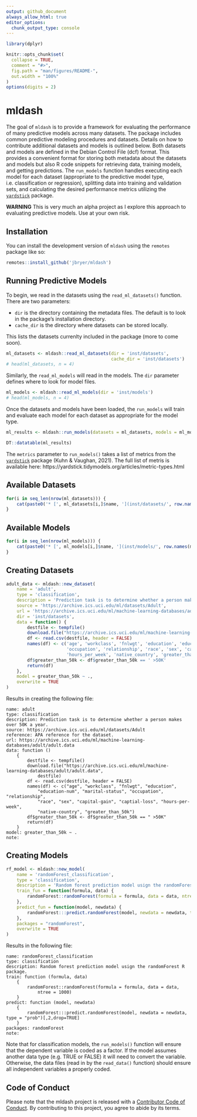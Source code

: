```yaml
---
output: github_document
always_allow_html: true
editor_options: 
  chunk_output_type: console
---
```


```r
library(dplyr)

knitr::opts_chunk$set(
  collapse = TRUE,
  comment = "#>",
  fig.path = "man/figures/README-",
  out.width = "100%"
)
options(digits = 2)
```

# mldash

<!-- badges: start -->
<!-- badges: end -->

The goal of `mldash` is to provide a framework for evaluating the performance of many predictive models across many datasets. The package includes common predictive modeling procedures and datasets. Details on how to contribute additional datasets and models is outlined below. Both datasets and models are defined in the Debian Control File (dcf) format. This provides a convenient format for storing both metadata about the datasets and models but also R code snippets for retrieving data, training models, and getting predictions. The `run_models` function handles executing each model for each dataset (appropriate to the predictive model type, i.e. classification or regression), splitting data into training and validation sets, and calculating the desired performance metrics utilizing the [`yardstick`](https://yardstick.tidymodels.org) package.

**WARNING** This is very much an alpha project as I explore this approach to evaluating predictive models. Use at your own risk.


## Installation

You can install the development version of `mldash` using the `remotes` package like so:

``` r
remotes::install_github('jbryer/mldash')
```

## Running Predictive Models

To begin, we read in the datasets using the `read_ml_datasets()` function. There are two parameters:

* `dir` is the directory containing the metadata files. The default is to look in the package's installation directory.
* `cache_dir` is the directory where datasets can be stored locally.

This lists the datasets currenlty included in the package (more to come soon).

```r
ml_datasets <- mldash::read_ml_datasets(dir = 'inst/datasets',
										cache_dir = 'inst/datasets')
# head(ml_datasets, n = 4)
```

Similarly, the `read_ml_models` will read in the models. The `dir` parameter defines where to look for model files.

```r
ml_models <- mldash::read_ml_models(dir = 'inst/models')
# head(ml_models, n = 4)
```

Once the datasets and models have been loaded, the `run_models` will train and evaluate each model for each dataset as appropriate for the model type.

```r
ml_results <- mldash::run_models(datasets = ml_datasets, models = ml_models)
```

```r
DT::datatable(ml_results)
```

The `metrics` parameter to `run_models()` takes a list of metrics from the [`yardstick`](https://yardstick.tidymodels.org/index.html) package (Kuhn & Vaughan, 2021). The full list of metris is available here: https://yardstick.tidymodels.org/articles/metric-types.html


## Available Datasets

```r
for(i in seq_len(nrow(ml_datasets))) {
	cat(paste0('* [', ml_datasets[i,]$name, '](inst/datasets/', row.names(ml_datasets)[i], ') - ', ml_datasets[i,]$description, '\n'))
}
```

## Available Models

```r
for(i in seq_len(nrow(ml_models))) {
	cat(paste0('* [', ml_models[i,]$name, '](inst/models/', row.names(ml_models)[i], ') - ', ml_models[i,]$description, '\n'))
}
```


## Creating Datasets

```r
adult_data <- mldash::new_dataset(
	name = 'adult',
	type = 'classification',
	description = 'Prediction task is to determine whether a person makes over 50K a year.',
	source = 'https://archive.ics.uci.edu/ml/datasets/Adult',
	url = 'https://archive.ics.uci.edu/ml/machine-learning-databases/adult/adult.data',
	dir = 'inst/datasets',
	data = function() {
		destfile <- tempfile()
		download.file("https://archive.ics.uci.edu/ml/machine-learning-databases/adult/adult.data", destfile)
		df <- read.csv(destfile, header = FALSE)
		names(df) <- c('age', 'workclass', 'fnlwgt', 'education', 'education_num', 'marital_status',
					   'occupation', 'relationship', 'race', 'sex', 'capital_gain', 'captial_loss',
					   'hours_per_week', 'native_country', 'greater_than_50k')
		df$greater_than_50k <- df$greater_than_50k == ' >50K'
		return(df)
	},
	model = greater_than_50k ~ .,
	overwrite = TRUE
)
```

Results in creating the following file:

```
name: adult
type: classification
description: Prediction task is to determine whether a person makes over 50K a year.
source: https://archive.ics.uci.edu/ml/datasets/Adult
reference: APA reference for the dataset.
url: https://archive.ics.uci.edu/ml/machine-learning-databases/adult/adult.data
data: function () 
	{
	    destfile <- tempfile()
	    download.file("https://archive.ics.uci.edu/ml/machine-learning-databases/adult/adult.data", 
	        destfile)
	    df <- read.csv(destfile, header = FALSE)
	    names(df) <- c("age", "workclass", "fnlwgt", "education", 
	        "education-num", "marital-status", "occupation", "relationship", 
	        "race", "sex", "capital-gain", "captial-loss", "hours-per-week", 
	        "native-country", "greater_than_50k")
	    df$greater_than_50k <- df$greater_than_50k == " >50K"
	    return(df)
	}
model: greater_than_50k ~ .
note:
```

## Creating Models

```r
rf_model <- mldash::new_model(
	name = 'randomForest_classification',
	type = 'classification',
	description = 'Random forest prediction model usign the randomForest R package.',
	train_fun = function(formula, data) {
		randomForest::randomForest(formula = formula, data = data, ntree = 1000)
	},
	predict_fun = function(model, newdata) {
	    randomForest:::predict.randomForest(model, newdata = newdata, type = "prob")[,2,drop=TRUE]
	},
	packages = "randomForest",
	overwrite = TRUE
)
```

Results in the following file:

```
name: randomForest_classification
type: classification
description: Random forest prediction model usign the randomForest R package.
train: function (formula, data)
	{
	    randomForest::randomForest(formula = formula, data = data,
	        ntree = 1000)
	}
predict: function (model, newdata)
	{
	    randomForest:::predict.randomForest(model, newdata = newdata, type = "prob")[,2,drop=TRUE]
	}
packages: randomForest
note:
```

Note that for classification models, the `run_models()` function will ensure that the dependent variable is coded as a factor. If the model assumes another data type (e.g. TRUE or FALSE) it will need to convert the variable. Otherwise, the data files (read in by the `read_data()` function) should ensure all independent variables a properly coded.


## Code of Conduct

Please note that the mldash project is released with a [Contributor Code of Conduct](https://contributor-covenant.org/version/2/0/CODE_OF_CONDUCT.html). By contributing to this project, you agree to abide by its terms.

